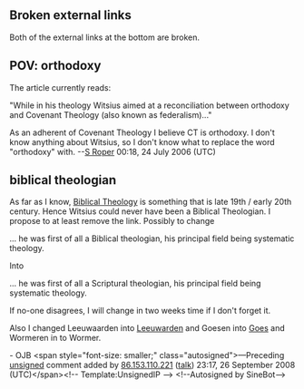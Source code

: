 <article id="5921245" title=Talk:Hermann Witsius>
	<talkpage id="5921245" title="Talk:Hermann Witsius">
{{WikiProject Biography
|living=no
|class= Stub
|listas=Witsius, Hermann
|s&amp;a-work-group=yes
}}
{{WikiProject Calvinism|class=stub|importance=}}

== Broken external links ==

Both of the external links at the bottom are broken.

== POV: orthodoxy ==

The article currently reads:

&quot;While in his theology Witsius aimed at a reconciliation between orthodoxy and Covenant Theology (also known as federalism)...&quot;

As an adherent of Covenant Theology I believe CT is orthodoxy. I don't know anything about Witsius, so I don't know what to replace the word &quot;orthodoxy&quot; with. --[[User:S Roper|S Roper]] 00:18, 24 July 2006 (UTC)

== biblical theologian ==

As far as I know, [[Biblical Theology]] is something that is late 19th / early 20th century. Hence Witsius could never have been a Biblical Theologian. I propose to at least remove the link. Possibly to change

... he was first of all a Biblical theologian, his principal field being systematic theology.

Into

... he was first of all a Scriptural theologian, his principal field being systematic theology.

If no-one disagrees, I will change in two weeks time if I don't forget it.

Also I changed Leeuwaarden into [[Leeuwarden]] and Goesen into [[Goes]] and Wormeren in to Wormer.

- OJB  &lt;span style=&quot;font-size: smaller;&quot; class=&quot;autosigned&quot;&gt;—Preceding [[Wikipedia:Signatures|unsigned]] comment added by [[Special:Contributions/86.153.110.221|86.153.110.221]] ([[User talk:86.153.110.221|talk]]) 23:17, 26 September 2008 (UTC)&lt;/span&gt;&lt;!-- Template:UnsignedIP --&gt; &lt;!--Autosigned by SineBot--&gt;
	</talkpage>
</article>